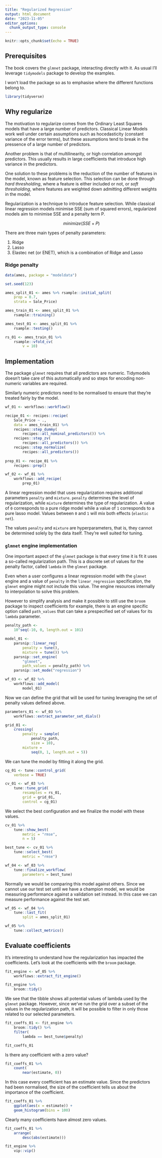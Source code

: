 ```yaml
---
title: "Regularized Regression"
output: html_document
date: "2023-11-05"
editor_options: 
  chunk_output_type: console
---
```


```r
knitr::opts_chunk$set(echo = TRUE)
```

## Prerequisites

The book covers the `glmnet` package, interacting directly with it. As usual I'll leverage `tidymodels` package to develop the examples.

I won't load the package so as to emphasise where the different functions belong to.

```r
library(tidyverse)
```

## Why regularize

The motivation to regularize comes from the Ordinary Least Squares models that have a large number of predictors. Classical Linear Models work well under certain assumptions such as hocedasticity (constant variance of the error terms), but these assumptions tend to break in the pressence of a large number of predictors.

Another problem is that of multilinearity, or high correlation amongst predictors. This usually results in large coefficients that introduce high variance in the predictors. 

One solution to these problems is the reduction of the number of features in the model, known as feature selection. This selection can be done through *hard thresholding*, where a feature is either included or not, or *soft thresholding*, where features are weighted down admitting different weights in the model.

Regularization is a technique to introduce feature selection. While classical linear regression models minimise SSE (sum of squared errors), regularized models aim to minimise SSE and a penalty term P.

$$minimize(SSE + P)$$

There are three main types of penalty parameters:

1. Ridge
1. Lasso
1. Elastec net (or ENET), which is a combination of Ridge and Lasso

### Ridge penalty



```r
data(ames, package = "modeldata")

set.seed(123)

ames_split_01 <- ames %>% rsample::initial_split(
    prop = 0.7,
    strata = Sale_Price)

ames_train_01 <- ames_split_01 %>% 
    rsample::training()

ames_test_01 <- ames_split_01 %>% 
    rsample::testing()

rs_01 <- ames_train_01 %>% 
    rsample::vfold_cv(
        v = 10)
```

## Implementation

The package `glmnet` requires that all predictors are numeric. Tidymodels doesn't take care of this automatically and so steps for encoding non-numeric variables are required.

Similarly numeric predictors need to be normalised to ensure that they're treated fairly by the model.

```r
wf_01 <- workflows::workflow()

recipe_01 <- recipes::recipe(
    Sale_Price ~ .,
    data = ames_train_01) %>% 
    recipes::step_dummy(
        recipes::all_nominal_predictors()) %>% 
    recipes::step_zv(
        recipes::all_predictors()) %>% 
    recipes::step_normalize(
        recipes::all_predictors())
    
prep_01 <- recipe_01 %>% 
    recipes::prep()

wf_02 <- wf_01 %>% 
    workflows::add_recipe( 
        prep_01)
```

A linear regression model that uses regularization requires additional parameters `penalty` and `mixture`. `penalty` determines the level of regularization, while `mixture` determines the type of regularization. A value of `0` corresponds to a pure ridge model while a value of `1` corresponds to a pure lasso model. Values between `0` and `1` will mix both effects (`elastic net`). 

The values `penalty` and `mixture` are hyperparameters, that is, they cannot be determined solely by the data itself. They're well suited for tuning. 

### `glmnet` engine implementation

One important aspect of the `glmnet` package is that every time it is fit it uses a so-called regularization path. This is a discrete set of values for the penalty factor, called `lambda` in the `glmnet` package.

Even when a user configures a linear regression model with the `glmnet` engine and a value of `penalty` in the `linear_regression` specification, the `glmnet` engine might not include this value. The engine resources internally to interpolation to solve this problem.

However to simplify analysis and make it possible to still use the `broom` package to inspect coefficients for example, there is an engine specific option called `path_values` that can take a prespecified set of values for its `lambda` parameter.

```r
penalty_path <- 
    10^seq(-10, 0, length.out = 101)

model_01 <- 
    parsnip::linear_reg(   
        penalty = tune(),  
        mixture = tune()) %>%  
    parsnip::set_engine(
        "glmnet",
        path_values = penalty_path) %>% 
    parsnip::set_mode("regression")

wf_03 <- wf_02 %>% 
    workflows::add_model(
        model_01)
```

Now we can define the grid that will be used for tuning leveraging the set of penalty values defined above.

```r
parameters_01 <- wf_03 %>% 
    workflows::extract_parameter_set_dials()

grid_01 <- 
    crossing(
        penalty = sample(
            penalty_path,
            size = 10),
        mixture = 
            seq(0, 1, length.out = 5))
```

We can tune the model by fitting it along the grid.

```r
cg_01 <- tune::control_grid(
    verbose = TRUE)

cv_01 <- wf_03 %>% 
    tune::tune_grid(
        resamples = rs_01,
        grid = grid_01,
        control = cg_01)
```

We select the best configuration and we finalize the model with these values.

```r
cv_01 %>% 
    tune::show_best(
        metric = "rmse",
        n = 5)

best_tune <- cv_01 %>% 
    tune::select_best(
        metric = "rmse")

wf_04 <- wf_03 %>% 
    tune::finalize_workflow(
        parameters = best_tune)
```

Normally we would be comparing this model against others. Since we cannot use our test set until we have a champion model, we would be measuring performance against a validation set instead. In this case we can measure performance against the test set.

```r
wf_05 <- wf_04 %>% 
    tune::last_fit(
        split = ames_split_01)

wf_05 %>% 
    tune::collect_metrics()
```

## Evaluate coefficients

It's interesting to understand how the regularization has impacted the coefficients. Let's look at the coefficients with the `broom` package.

```r
fit_engine <- wf_05 %>% 
    workflows::extract_fit_engine()

fit_engine %>% 
    broom::tidy()
```

We see that the tibble shows all potential values of lambda used by the `glmnet` package. However, since we've run the grid over a subset of the values in the regularization path, it will be possible to filter in only those related to our selected parameters.

```r
fit_coeffs_01 <- fit_engine %>% 
    broom::tidy() %>% 
    filter(
        lambda == best_tune$penalty)

fit_coeffs_01
```

Is there any coefficient with a zero value?

```r
fit_coeffs_01 %>% 
    count(
        near(estimate, 0))
```

In this case every coefficient has an estimate value. Since the predictors had been normalised, the size of the coefficient tells us about the importance of the coefficient.

```r
fit_coeffs_01 %>% 
    ggplot(aes(x = estimate)) + 
    geom_histogram(bins = 100)
```

Clearly many coefficients have almost zero values.

```r
fit_coeffs_01 %>% 
    arrange(
        desc(abs(estimate)))

fit_engine %>% 
    vip::vip()
```





















